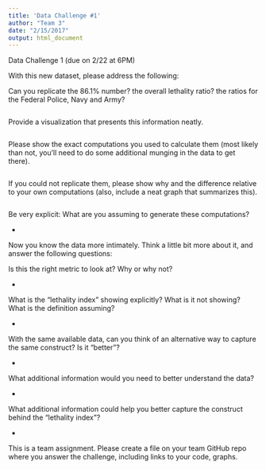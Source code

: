 ```yaml
---
title: 'Data Challenge #1'
author: "Team 3"
date: "2/15/2017"
output: html_document
---
```


Data Challenge 1 (due on 2/22 at 6PM)

With this new dataset, please address the following:

Can you replicate the 86.1% number? the overall lethality ratio? the ratios for the 
Federal Police, Navy and Army?

```r

```

Provide a visualization that presents this information neatly.

```r

```

Please show the exact computations you used to calculate them (most likely than not, 
you'll need to do some additional munging in the data to get there).

```r

```

If you could not replicate them, please show why and the difference relative to 
your own computations (also, include a neat graph that summarizes this).

```r

```

Be very explicit: What are you assuming to generate these computations?
 
  *

Now you know the data more intimately. Think a little bit more about it, and 
answer the following questions:

Is this the right metric to look at? Why or why not?
  
  *

What is the "lethality index" showing explicitly? What is it not showing? What 
is the definition assuming?

  *

With the same available data, can you think of an alternative way to capture the 
same construct? Is it "better"?
 
  *

What additional information would you need to better understand the data?

  *

What additional information could help you better capture the construct behind 
the "lethality index"?

  *

This is a team assignment. Please create a file on your team GitHub repo where you answer the challenge, including links to your code, graphs.
